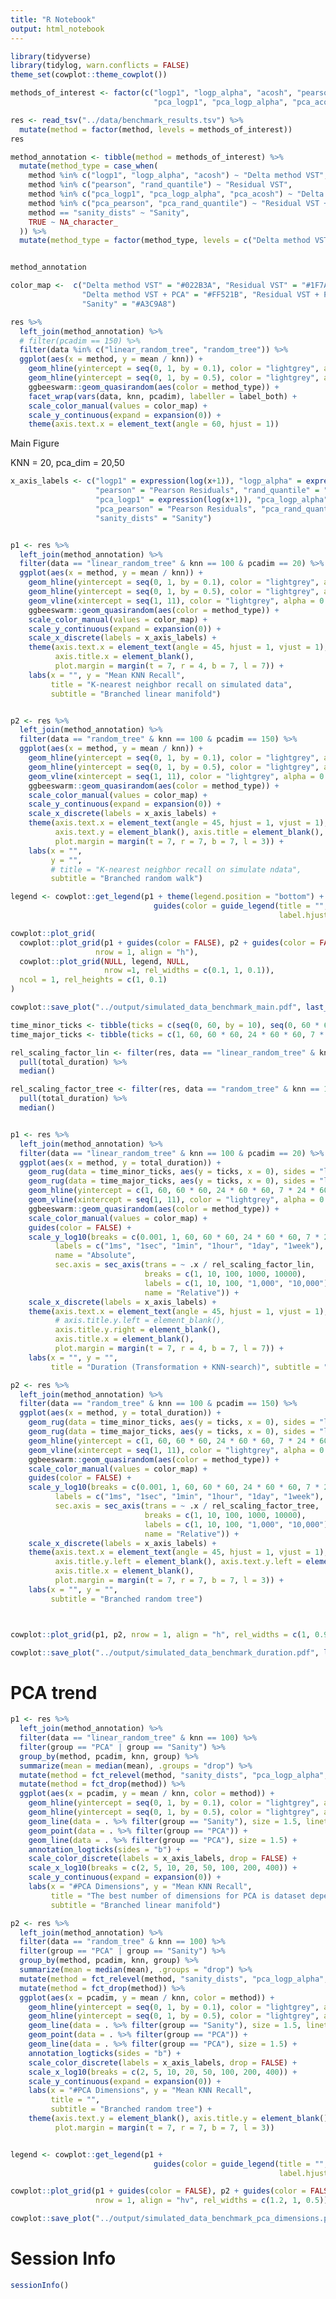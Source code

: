 ```yaml
---
title: "R Notebook"
output: html_notebook
---
```



```r
library(tidyverse)
library(tidylog, warn.conflicts = FALSE)
theme_set(cowplot::theme_cowplot())
```

```r
methods_of_interest <- factor(c("logp1", "logp_alpha", "acosh", "pearson", "rand_quantile", 
                                "pca_logp1", "pca_logp_alpha", "pca_acosh", "pca_pearson", "pca_rand_quantile", "sanity_dists"))
```


```r
res <- read_tsv("../data/benchmark_results.tsv") %>%
  mutate(method = factor(method, levels = methods_of_interest)) 
res
```



```r
method_annotation <- tibble(method = methods_of_interest) %>%
  mutate(method_type = case_when(
    method %in% c("logp1", "logp_alpha", "acosh") ~ "Delta method VST",
    method %in% c("pearson", "rand_quantile") ~ "Residual VST",
    method %in% c("pca_logp1", "pca_logp_alpha", "pca_acosh") ~ "Delta method VST + PCA",
    method %in% c("pca_pearson", "pca_rand_quantile") ~ "Residual VST + PCA",
    method == "sanity_dists" ~ "Sanity",
    TRUE ~ NA_character_
  )) %>%
  mutate(method_type = factor(method_type, levels = c("Delta method VST", "Residual VST", "Delta method VST + PCA", "Residual VST + PCA", "Sanity")))


method_annotation
```



```r
color_map <-  c("Delta method VST" = "#022B3A", "Residual VST" = "#1F7A8C", 
                "Delta method VST + PCA" = "#FF521B", "Residual VST + PCA" = "#F2AF29",
                "Sanity" = "#A3C9A8")

res %>%
  left_join(method_annotation) %>%
  # filter(pcadim == 150) %>%
  filter(data %in% c("linear_random_tree", "random_tree")) %>%
  ggplot(aes(x = method, y = mean / knn)) +
    geom_hline(yintercept = seq(0, 1, by = 0.1), color = "lightgrey", alpha = 0.2) +
    geom_hline(yintercept = seq(0, 1, by = 0.5), color = "lightgrey", alpha = 0.8) +
    ggbeeswarm::geom_quasirandom(aes(color = method_type)) +
    facet_wrap(vars(data, knn, pcadim), labeller = label_both) +
    scale_color_manual(values = color_map) +
    scale_y_continuous(expand = expansion(0)) +
    theme(axis.text.x = element_text(angle = 60, hjust = 1))
```


Main Figure

KNN = 20, pca_dim = 20,50

```r
x_axis_labels <- c("logp1" = expression(log(x+1)), "logp_alpha" = expression(log(x+1/(4*alpha))), "acosh" = expression(acosh(2*alpha*x+1)),
                   "pearson" = "Pearson Residuals", "rand_quantile" = "Rand Quantile Resid",
                   "pca_logp1" = expression(log(x+1)), "pca_logp_alpha" = expression(log(x+1/(4*alpha))), "pca_acosh" = expression(acosh(2*alpha*x+1)),
                   "pca_pearson" = "Pearson Residuals", "pca_rand_quantile" = "Rand Quantile Resid",
                   "sanity_dists" = "Sanity")


p1 <- res %>%
  left_join(method_annotation) %>%
  filter(data == "linear_random_tree" & knn == 100 & pcadim == 20) %>%
  ggplot(aes(x = method, y = mean / knn)) +
    geom_hline(yintercept = seq(0, 1, by = 0.1), color = "lightgrey", alpha = 0.2) +
    geom_hline(yintercept = seq(0, 1, by = 0.5), color = "lightgrey", alpha = 0.8) +
    geom_vline(xintercept = seq(1, 11), color = "lightgrey", alpha = 0.2) +
    ggbeeswarm::geom_quasirandom(aes(color = method_type)) +
    scale_color_manual(values = color_map) +
    scale_y_continuous(expand = expansion(0)) +
    scale_x_discrete(labels = x_axis_labels) +
    theme(axis.text.x = element_text(angle = 45, hjust = 1, vjust = 1),
          axis.title.x = element_blank(),
          plot.margin = margin(t = 7, r = 4, b = 7, l = 7)) +
    labs(x = "", y = "Mean KNN Recall", 
         title = "K-nearest neighbor recall on simulated data",
         subtitle = "Branched linear manifold")


p2 <- res %>%
  left_join(method_annotation) %>%
  filter(data == "random_tree" & knn == 100 & pcadim == 150) %>%
  ggplot(aes(x = method, y = mean / knn)) +
    geom_hline(yintercept = seq(0, 1, by = 0.1), color = "lightgrey", alpha = 0.2) +
    geom_hline(yintercept = seq(0, 1, by = 0.5), color = "lightgrey", alpha = 0.8) +
    geom_vline(xintercept = seq(1, 11), color = "lightgrey", alpha = 0.2) +
    ggbeeswarm::geom_quasirandom(aes(color = method_type)) +
    scale_color_manual(values = color_map) +
    scale_y_continuous(expand = expansion(0)) +
    scale_x_discrete(labels = x_axis_labels) +
    theme(axis.text.x = element_text(angle = 45, hjust = 1, vjust = 1), 
          axis.text.y = element_blank(), axis.title = element_blank(),
          plot.margin = margin(t = 7, r = 7, b = 7, l = 3)) +
    labs(x = "", 
         y = "",
         # title = "K-nearest neighbor recall on simulate ndata",
         subtitle = "Branched random walk")

legend <- cowplot::get_legend(p1 + theme(legend.position = "bottom") + 
                                guides(color = guide_legend(title = "", override.aes = list(size = 3),
                                                            label.hjust = 0, label.theme =  element_text(size = 8))))

cowplot::plot_grid(
  cowplot::plot_grid(p1 + guides(color = FALSE), p2 + guides(color = FALSE),
                   nrow = 1, align = "h"),
  cowplot::plot_grid(NULL, legend, NULL,
                     nrow =1, rel_widths = c(0.1, 1, 0.1)),
  ncol = 1, rel_heights = c(1, 0.1)
)

cowplot::save_plot("../output/simulated_data_benchmark_main.pdf", last_plot(), ncol = 2, base_asp = 1.2)

```

```r
time_minor_ticks <- tibble(ticks = c(seq(0, 60, by = 10), seq(0, 60 * 60, by = 10 * 60), seq(0, 24 * 60 * 60, by = 6 * 60 * 60), seq(0, 7 * 24 * 60 * 60, by = 24 * 60 * 60)))
time_major_ticks <- tibble(ticks = c(1, 60, 60 * 60, 24 * 60 * 60, 7 * 24 * 60 * 60))
```



```r
rel_scaling_factor_lin <- filter(res, data == "linear_random_tree" & knn == 100 & pcadim == 20 & method == "pca_logp1") %>%
  pull(total_duration) %>% 
  median()

rel_scaling_factor_tree <- filter(res, data == "random_tree" & knn == 100 & pcadim == 150 & method == "pca_logp1") %>%
  pull(total_duration) %>% 
  median()


p1 <- res %>%
  left_join(method_annotation) %>%
  filter(data == "linear_random_tree" & knn == 100 & pcadim == 20) %>%
  ggplot(aes(x = method, y = total_duration)) +
    geom_rug(data = time_minor_ticks, aes(y = ticks, x = 0), sides = "l", color = "black", length = unit(0.1, "cm")) +
    geom_rug(data = time_major_ticks, aes(y = ticks, x = 0), sides = "l", color = "black", length = unit(0.3, "cm")) +
    geom_hline(yintercept = c(1, 60, 60 * 60, 24 * 60 * 60, 7 * 24 * 60 * 60), color = "lightgrey", alpha = 0.2) +
    geom_vline(xintercept = seq(1, 11), color = "lightgrey", alpha = 0.2) +
    ggbeeswarm::geom_quasirandom(aes(color = method_type)) +
    scale_color_manual(values = color_map) + 
    guides(color = FALSE) +
    scale_y_log10(breaks = c(0.001, 1, 60, 60 * 60, 24 * 60 * 60, 7 * 24 * 60 * 60), 
          labels = c("1ms", "1sec", "1min", "1hour", "1day", "1week"), limits = c(1, 7 * 24 * 60 * 60),
          name = "Absolute",
          sec.axis = sec_axis(trans = ~ .x / rel_scaling_factor_lin,
                              breaks = c(1, 10, 100, 1000, 10000), 
                              labels = c(1, 10, 100, "1,000", "10,000"),
                              name = "Relative")) +
    scale_x_discrete(labels = x_axis_labels) +
    theme(axis.text.x = element_text(angle = 45, hjust = 1, vjust = 1),
          # axis.title.y.left = element_blank(), 
          axis.title.y.right = element_blank(),
          axis.title.x = element_blank(),
          plot.margin = margin(t = 7, r = 4, b = 7, l = 7)) +
    labs(x = "", y = "", 
         title = "Duration (Transformation + KNN-search)", subtitle = "Branched linear manifold")

p2 <- res %>%
  left_join(method_annotation) %>%
  filter(data == "random_tree" & knn == 100 & pcadim == 150) %>%
  ggplot(aes(x = method, y = total_duration)) +
    geom_rug(data = time_minor_ticks, aes(y = ticks, x = 0), sides = "l", color = "black", length = unit(0.1, "cm")) +
    geom_rug(data = time_major_ticks, aes(y = ticks, x = 0), sides = "l", color = "black", length = unit(0.3, "cm")) +
    geom_hline(yintercept = c(1, 60, 60 * 60, 24 * 60 * 60, 7 * 24 * 60 * 60), color = "lightgrey", alpha = 0.2) +
    geom_vline(xintercept = seq(1, 11), color = "lightgrey", alpha = 0.2) +
    ggbeeswarm::geom_quasirandom(aes(color = method_type)) +
    scale_color_manual(values = color_map) + 
    guides(color = FALSE) +
    scale_y_log10(breaks = c(0.001, 1, 60, 60 * 60, 24 * 60 * 60, 7 * 24 * 60 * 60), 
          labels = c("1ms", "1sec", "1min", "1hour", "1day", "1week"), limits = c(1, 7 * 24 * 60 * 60),
          sec.axis = sec_axis(trans = ~ .x / rel_scaling_factor_tree,
                              breaks = c(1, 10, 100, 1000, 10000), 
                              labels = c(1, 10, 100, "1,000", "10,000"),
                              name = "Relative")) +
    scale_x_discrete(labels = x_axis_labels) +
    theme(axis.text.x = element_text(angle = 45, hjust = 1, vjust = 1),
          axis.title.y.left = element_blank(), axis.text.y.left = element_blank(),
          axis.title.x = element_blank(),
          plot.margin = margin(t = 7, r = 7, b = 7, l = 3)) +
    labs(x = "", y = "", 
         subtitle = "Branched random tree")



cowplot::plot_grid(p1, p2, nrow = 1, align = "h", rel_widths = c(1, 0.9))

cowplot::save_plot("../output/simulated_data_benchmark_duration.pdf", last_plot(), base_asp = 1.4, ncol = 2)

```





# PCA trend



```r
p1 <- res %>%
  left_join(method_annotation) %>%
  filter(data == "linear_random_tree" & knn == 100) %>%
  filter(group == "PCA" | group == "Sanity") %>%
  group_by(method, pcadim, knn, group) %>%
  summarize(mean = median(mean), .groups = "drop") %>%
  mutate(method = fct_relevel(method, "sanity_dists", "pca_logp_alpha", "pca_acosh", "pca_logp1", "pca_rand_quantile", "pca_pearson")) %>%
  mutate(method = fct_drop(method)) %>%
  ggplot(aes(x = pcadim, y = mean / knn, color = method)) +
    geom_hline(yintercept = seq(0, 1, by = 0.1), color = "lightgrey", alpha = 0.2) +
    geom_hline(yintercept = seq(0, 1, by = 0.5), color = "lightgrey", alpha = 0.8) +
    geom_line(data = . %>% filter(group == "Sanity"), size = 1.5, linetype = "dashed") +
    geom_point(data = . %>% filter(group == "PCA")) +
    geom_line(data = . %>% filter(group == "PCA"), size = 1.5) +
    annotation_logticks(sides = "b") +
    scale_color_discrete(labels = x_axis_labels, drop = FALSE) +
    scale_x_log10(breaks = c(2, 5, 10, 20, 50, 100, 200, 400)) +
    scale_y_continuous(expand = expansion(0)) +
    labs(x = "#PCA Dimensions", y = "Mean KNN Recall", 
         title = "The best number of dimensions for PCA is dataset dependent",
         subtitle = "Branched linear manifold")

p2 <- res %>%
  left_join(method_annotation) %>%
  filter(data == "random_tree" & knn == 100) %>%
  filter(group == "PCA" | group == "Sanity") %>%
  group_by(method, pcadim, knn, group) %>%
  summarize(mean = median(mean), .groups = "drop") %>%
  mutate(method = fct_relevel(method, "sanity_dists", "pca_logp_alpha", "pca_acosh", "pca_logp1", "pca_rand_quantile", "pca_pearson")) %>%
  mutate(method = fct_drop(method)) %>%
  ggplot(aes(x = pcadim, y = mean / knn, color = method)) +
    geom_hline(yintercept = seq(0, 1, by = 0.1), color = "lightgrey", alpha = 0.2) +
    geom_hline(yintercept = seq(0, 1, by = 0.5), color = "lightgrey", alpha = 0.8) +
    geom_line(data = . %>% filter(group == "Sanity"), size = 1.5, linetype = "dashed") +
    geom_point(data = . %>% filter(group == "PCA")) +
    geom_line(data = . %>% filter(group == "PCA"), size = 1.5) +
    annotation_logticks(sides = "b") +
    scale_color_discrete(labels = x_axis_labels, drop = FALSE) +
    scale_x_log10(breaks = c(2, 5, 10, 20, 50, 100, 200, 400)) +
    scale_y_continuous(expand = expansion(0)) +
    labs(x = "#PCA Dimensions", y = "Mean KNN Recall",
         title = "",
         subtitle = "Branched random tree") +
    theme(axis.text.y = element_blank(), axis.title.y = element_blank(),
          plot.margin = margin(t = 7, r = 7, b = 7, l = 3)) 


legend <- cowplot::get_legend(p1 +
                                guides(color = guide_legend(title = "", override.aes = list(size = 3),
                                                            label.hjust = 0, label.theme =  element_text(size = 12))))

cowplot::plot_grid(p1 + guides(color = FALSE), p2 + guides(color = FALSE), legend,
                   nrow = 1, align = "hv", rel_widths = c(1.2, 1, 0.5))

cowplot::save_plot("../output/simulated_data_benchmark_pca_dimensions.pdf", last_plot(), ncol = 2.5, base_asp = 1.2)

```




# Session Info

```r
sessionInfo()
```


